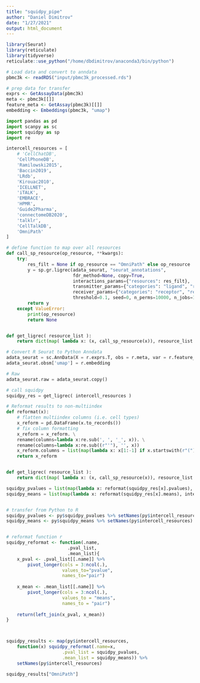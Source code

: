 ```yaml
---
title: "squidpy_pipe"
author: "Daniel Dimitrov"
date: "1/27/2021"
output: html_document
---
```


```r
library(Seurat)
library(reticulate)
library(tidyverse)
reticulate::use_python("/home/dbdimitrov/anaconda3/bin/python")

# Load data and convert to anndata
pbmc3k <- readRDS("input/pbmc3k_processed.rds")

# prep data for transfer
exprs <- GetAssayData(pbmc3k)
meta <- pbmc3k[[]]
feature_meta <- GetAssay(pbmc3k)[[]]
embedding <- Embeddings(pbmc3k, "umap")


```


```python
import pandas as pd
import scanpy as sc
import squidpy as sp
import re
```


```python

intercell_resources = [
    # 'CellChatDB',
    'CellPhoneDB',
    'Ramilowski2015',
    'Baccin2019',
    'LRdb',
    'Kirouac2010',
    'ICELLNET',
    'iTALK',
    'EMBRACE',
    'HPMR',
    'Guide2Pharma',
    'connectomeDB2020',
    'talklr',
    'CellTalkDB',
    'OmniPath'
]

# define function to map over all resources
def call_sp_resource(op_resource, **kwargs):
    try:
        res_filt = None if op_resource == "OmniPath" else op_resource
        y = sp.gr.ligrec(adata_seurat, "seurat_annotations",
                         fdr_method=None, copy=True,
                         interactions_params={"resources": res_filt},
                         transmitter_params={"categories": "ligand", "resources": res_filt},
                         receiver_params={"categories": "receptor", "resources": res_filt},
                         threshold=0.1, seed=0, n_perms=10000, n_jobs=1)
        return y
    except ValueError:
        print(op_resource)
        return None


def get_ligrec( resource_list ):
    return dict(map( lambda x: (x, call_sp_resource(x)), resource_list ))


```

```python

# Convert R Seurat to Python Anndata
adata_seurat = sc.AnnData(X = r.exprs.T, obs = r.meta, var = r.feature_meta)
adata_seurat.obsm['umap'] = r.embedding

# Raw
adata_seurat.raw = adata_seurat.copy()

# call squidpy
squidpy_res = get_ligrec( intercell_resources )
```

```python

# Reformat results to non-multiindex
def reformat(x):
    # flatten multiindex columns (i.e. cell types)
    x_reform = pd.DataFrame(x.to_records())
    # fix column formatting
    x_reform = x_reform. \
    rename(columns=lambda x:re.sub(', ', '_', x)). \
    rename(columns=lambda x:re.sub((r"'"), '', x))
    x_reform.columns = list(map(lambda x: x[1:-1] if x.startswith(r"(") else x, x_reform.columns))
    return x_reform


def get_ligrec( resource_list ):
    return dict(map( lambda x: (x, call_sp_resource(x)), resource_list ))

squidpy_pvalues = list(map(lambda x: reformat(squidpy_res[x].pvalues), intercell_resources))
squidpy_means = list(map(lambda x: reformat(squidpy_res[x].means), intercell_resources))



```





```r
# transfer from Python to R
squidpy_pvalues <- py$squidpy_pvalues %>% setNames(py$intercell_resources)
squidpy_means <- py$squidpy_means %>% setNames(py$intercell_resources)


# reformat function r
squidpy_reformat <- function(.name,
                       .pval_list,
                       .mean_list){
    x_pval <- .pval_list[[.name]] %>%
        pivot_longer(cols = 3:ncol(.),
                     values_to="pvalue",
                     names_to="pair")
    
    x_mean <- .mean_list[[.name]] %>%
        pivot_longer(cols = 3:ncol(.),
                     values_to = "means",
                     names_to = "pair")
    
    return(left_join(x_pval, x_mean))
}



squidpy_results <- map(py$intercell_resources,
    function(x) squidpy_reformat(.name=x,
                     .pval_list = squidpy_pvalues,
                     .mean_list = squidpy_means)) %>%
    setNames(py$intercell_resources)

squidpy_results["OmniPath"]

```
